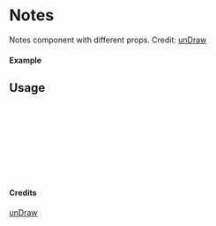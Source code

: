
<Meta of={Notes} title="unDraw/Notes" />

# Notes

Notes component with different props.
Credit: [unDraw](https://undraw.co/illustrations)

#### Example

<Canvas of={Notes.Primary} />

## Usage

```ts
import { Notes } from "yadl-ui";

const Example = () => {
  return (
      <Notes />
  );
};

export default Example;
```

#### Credits
[unDraw](https://undraw.co/illustrations)
